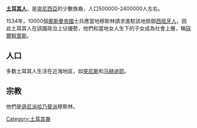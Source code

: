'''[[土耳其人|土耳其人]]'''，是[[突尼西亞|突尼西亞]]的少數族裔，人口500000-2400000人左右。

1534年，10000個[[奧斯曼帝國|奧斯曼帝國]]士兵應當地穆斯林請求進駐該地抵御[[西班牙人|西班牙人]]，因此土耳其人在該國政治上佔優勢，他們和當地女人生下的子女成為社會上層，稱[[寇爾斡里斯|寇爾斡里斯]]。

==人口==
多数土耳其人生活在近海地區，如[[突尼斯|突尼斯]]和[[马赫迪耶|马赫迪耶]]。

==宗教==
他們是[[遜尼派|遜尼派]][[哈乃斐派|哈乃斐派]]穆斯林。

[[Category:土耳其裔|Category:土耳其裔]]